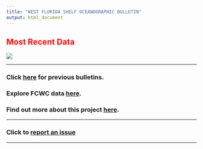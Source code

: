 ```yaml
---
title: "WEST FLORIDA SHELF OCEANOGRAPHIC BULLETIN"
output: html_document
---
```



## <span style="color: red;">Most Recent Data</span>

![](figures/latest_bottom.png)

-----


### Click **[here](previous_v2.html)** for previous bulletins.

### Explore FCWC data **[here](https://oceandata.shinyapps.io/fcwc-data-explorer/)**.

### Find out more about this project **[here](about.html)**.


-----

### Click to [report an issue](https://docs.google.com/forms/d/e/1FAIpQLSf2F628Zew_N-vfUUy7mg5wJhs626IRFVibEHY1nBV1fwTvig/viewform?usp=sf_link)

-----